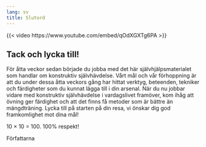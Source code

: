 ```yaml
---
lang: sv
title: Slutord
---
```


::: {.content-visible when-format="html"}
{{< video https://www.youtube.com/embed/qOdXGXTg6PA >}}
:::
\xqr{Självförtroende och motivation (Youtube)}{https://youtu.be/qOdXGXTg6PA}

## Tack och lycka till!

För åtta veckor sedan började du jobba med det här självhjälpsmaterialet som handlar om konstruktiv
självhävdelse. Vårt mål och vår förhoppning är att du under dessa åtta
veckors gång har hittat verktyg, beteenden, tekniker och färdigheter som
du kunnat lägga till i din arsenal. När du nu jobbar vidare med
konstruktiv självhävdelse i vardagslivet framöver, kom ihåg att övning
ger färdighet och att det finns få metoder som är bättre än
mängdträning. Lycka till på starten på din resa, vi önskar dig god framkomlighet mot dina mål!

10 × 10 = 100. 100% respekt!

Författarna
